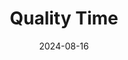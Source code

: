 ---
title: Quality Time
date: '2024-08-16'
tags: ['Blender', 'Digial Art']
draft: false
layout: PostBanner
images: ['sunset_lake.png']
favorite: true
---
